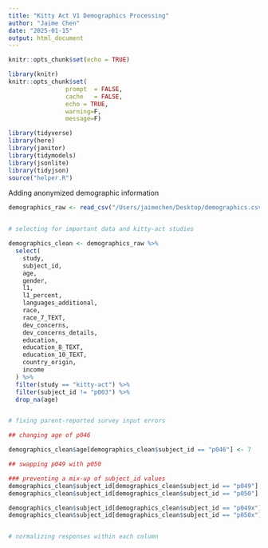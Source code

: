 ```yaml
---
title: "Kitty Act V1 Demographics Processing"
author: "Jaime Chen"
date: "2025-01-15"
output: html_document
---
```


```r
knitr::opts_chunk$set(echo = TRUE)
```


```r
library(knitr)
knitr::opts_chunk$set(
                prompt  = FALSE,
                cache   = FALSE,
                echo = TRUE,
                warning=F,
                message=F)

library(tidyverse)
library(here)
library(janitor)
library(tidymodels)
library(jsonlite)
library(tidyjson)
source("helper.R")
```

Adding anonymized demographic information

```r
demographics_raw <- read_csv("/Users/jaimechen/Desktop/demographics.csv")


# selecting for important data and kitty-act studies

demographics_clean <- demographics_raw %>%
  select(
    study, 
    subject_id, 
    age, 
    gender, 
    l1, 
    l1_percent, 
    languages_additional, 
    race, 
    race_7_TEXT, 
    dev_concerns, 
    dev_concerns_details, 
    education, 
    education_8_TEXT, 
    education_10_TEXT, 
    country_origin, 
    income
  ) %>% 
  filter(study == "kitty-act") %>%
  filter(subject_id != "p003") %>% 
  drop_na(age)


# fixing parent-reported survey input errors

## changing age of p046

demographics_clean$age[demographics_clean$subject_id == "p046"] <- 7

## swapping p049 with p050

### preventing a mix-up of subject_id values
demographics_clean$subject_id[demographics_clean$subject_id == "p049"] <- "p049x"
demographics_clean$subject_id[demographics_clean$subject_id == "p050"] <- "p050x"

demographics_clean$subject_id[demographics_clean$subject_id == "p049x"] <- "p050"
demographics_clean$subject_id[demographics_clean$subject_id == "p050x"] <- "p049"


# normalizing responses within each column


```
